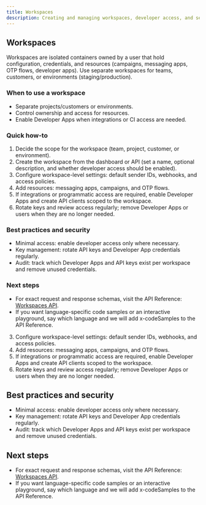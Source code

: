 ```yaml
---
title: Workspaces
description: Creating and managing workspaces, developer access, and settings.
---
```


## Workspaces

Workspaces are isolated containers owned by a user that hold configuration, credentials, and resources (campaigns, messaging apps, OTP flows, developer apps). Use separate workspaces for teams, customers, or environments (staging/production).

### When to use a workspace

- Separate projects/customers or environments.
- Control ownership and access for resources.
- Enable Developer Apps when integrations or CI access are needed.

### Quick how-to

1. Decide the scope for the workspace (team, project, customer, or environment).
2. Create the workspace from the dashboard or API (set a name, optional description, and whether developer access should be enabled).
3. Configure workspace-level settings: default sender IDs, webhooks, and access policies.
4. Add resources: messaging apps, campaigns, and OTP flows.
5. If integrations or programmatic access are required, enable Developer Apps and create API clients scoped to the workspace.
6. Rotate keys and review access regularly; remove Developer Apps or users when they are no longer needed.

### Best practices and security

- Minimal access: enable developer access only where necessary.
- Key management: rotate API keys and Developer App credentials regularly.
- Audit: track which Developer Apps and API keys exist per workspace and remove unused credentials.

### Next steps

- For exact request and response schemas, visit the API Reference: [Workspaces API](/Karibu-Workspace).
- If you want language-specific code samples or an interactive playground, say which language and we will add x-codeSamples to the API Reference.
3. Configure workspace-level settings: default sender IDs, webhooks, and access policies.
4. Add resources: messaging apps, campaigns, and OTP flows.
5. If integrations or programmatic access are required, enable Developer Apps and create API clients scoped to the workspace.
6. Rotate keys and review access regularly; remove Developer Apps or users when they are no longer needed.

## Best practices and security

- Minimal access: enable developer access only where necessary.
- Key management: rotate API keys and Developer App credentials regularly.
- Audit: track which Developer Apps and API keys exist per workspace and remove unused credentials.

## Next steps

- For exact request and response schemas, visit the API Reference: [Workspaces API](/Karibu-Workspace).
- If you want language-specific code samples or an interactive playground, say which language and we will add x-codeSamples to the API Reference.

